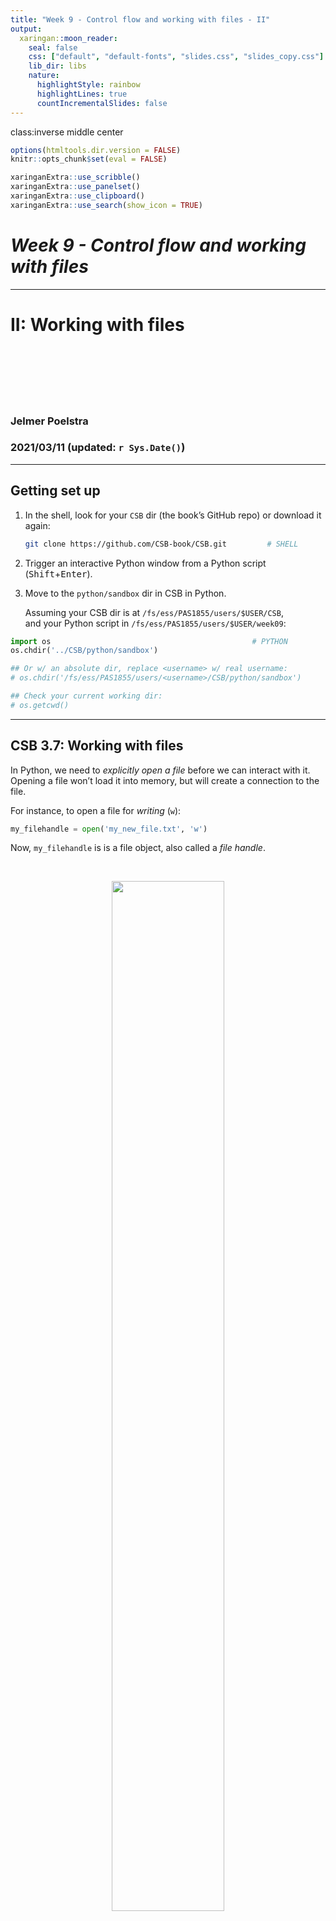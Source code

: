```yaml
---
title: "Week 9 - Control flow and working with files - II"
output:
  xaringan::moon_reader:
    seal: false
    css: ["default", "default-fonts", "slides.css", "slides_copy.css"]
    lib_dir: libs
    nature:
      highlightStyle: rainbow
      highlightLines: true
      countIncrementalSlides: false
---
```

class:inverse middle center

```r
options(htmltools.dir.version = FALSE)
knitr::opts_chunk$set(eval = FALSE)
```

```r
xaringanExtra::use_scribble()
xaringanExtra::use_panelset()
xaringanExtra::use_clipboard()
xaringanExtra::use_search(show_icon = TRUE)
```

# *Week 9 - Control flow and working with files*

----

# II: Working with files

<br> <br> <br> <br> <br>

### Jelmer Poelstra
### 2021/03/11 (updated: `r Sys.Date()`)

---

## Getting set up

1. In the shell, look for your `CSB` dir (the book's GitHub repo) or
   download it again:

   ```sh
   git clone https://github.com/CSB-book/CSB.git         # SHELL
   ```

2. Trigger an interactive Python window from a Python script
   (<kbd>Shift</kbd>+<kbd>Enter</kbd>).

3. Move to the `python/sandbox` dir in CSB in Python.

   Assuming your CSB dir is at `/fs/ess/PAS1855/users/$USER/CSB`,  
   and your Python script in `/fs/ess/PAS1855/users/$USER/week09`: 

  ```py
  import os                                             # PYTHON
  os.chdir('../CSB/python/sandbox')
  
  ## Or w/ an absolute dir, replace <username> w/ real username:
  # os.chdir('/fs/ess/PAS1855/users/<username>/CSB/python/sandbox')
  
  ## Check your current working dir:
  # os.getcwd()
  ```

---

## CSB 3.7: Working with files

In Python, we need to *explicitly open a file* before we can interact with it.
Opening a file won't load it into memory, but will create a connection to the file.

For instance, to open a file for *writing* (`w`):

```python
my_filehandle = open('my_new_file.txt', 'w')
```

Now, `my_filehandle` is is a file object, also called a *file handle*.

<br>

<figure>
<p align="center">
<img src=img/file_handle_output-3.png width="65%">
<figcaption>From O’Neil 2017 - A Primer for Computational Biology</figcaption>
</p>
</figure>

---

## Most commonly used file modes

.center[
| Shorthand | File mode
|-----------|----------
| `r`       | Read
| `w`       | Write
| `a`       | Append
| `r+`      | Read + write
]

<br>

```python
open('my_new_file.txt', 'w')
open('some_data.txt', 'r')
```


---

## Writing to a file

To actually write to a file, we can use the `write()` method to write a string
to the file, or `writelines()` to write a list to the file.

- However, in either case, we need to insert the newlines ourselves with `\n`:  

  ```python
  s = 'My file contents'
  my_filehandle.write(s + "\n")
  
  my_filehandle.writelines(["A\n", "B\n", "C\n"])
  ```

--

- When we are done with the file, **we need to close it**:

  ```python
  my_filehandle.close()
  ```

<br>

.content-box-info[
To write a list to file one line at a time, use `join()`:
```py
f.write("\n".join(mylist))
```
]

---

## A more convenient way: `with open()`

- If we use the `with open()` construct,
  we don't have to manually close the file &ndash;
  instead, the file connection is open as long as our code is *indented*:
  
  ```python
  with open("my_new_file.txt", "r") as my_filehandle:    
    
        for my_line in my_filehandle:  # Loop over lines
            print(my_line)             # Print line back
  
  #> My file contents
  #>
  #> A
  #>
  #> B
  #>
  #> C
  ```

- The above example also shows that **if we loop over the file handle,
  we automatically process one line at a time.**
  
- Here, we simply printed the contents of the file to screen,
  but notice how we ended up with *double-spacing*.

---

## More newlines

- To see what's going on with the double-spacing,
  let's read a single line using `readline()` and store the result in a variable:
  
  ```python
  with open('my_new_file.txt', 'r') as my_filehandle:
        line1 = my_filehandle.readline()
  
  line1
  #> 'My file contents\n'
  print(line1)
  #> My file contents
  #>
  ```

--

- As it turns out, reading methods also return the newline characters `\n`.

- `print()` parses the newline character and because it by default always inserts
  a newline anyway, we end up with double-spacing.

- For single-space `print()`ing, or when processing a line,
  we can use `strip()` to remove newlines characters (and other whitespace):
  
  ```py
  line1 = my_filehandle.readline().strip()
  ```

---

## Progressively reading a file

- When reading a single line at a time using `readline()`,  
  **reading is done progressively**, so if we call `readline()` twice,
  we will read the first and *then* the second line:
  
  ```python
  with open('../data/Singh2015_data.csv', 'r') as input_file:
      
        line1 = input_file.readline().strip()
        line2 = input_file.readline().strip()
        print(line1)
        print(line2)
  
  #> Line,InfectionStatus,RecombinantFraction
  #> 21,I,0.1826923077
  ```

--

- Or to skip a line, for instance a header, we can use `next()`:

  ```python
  input_file.next()
  ```
  
---

## Summary of basic options to read from a file

- Note that with all approaches,
  line breaks are present in the resulting strings as `\n`.  

| Approach                   | Result           |
|----------------------------|------------------|
| **`for <line> in <file>:`** | Loop over lines one at a time.
| **`readline()`** | Return current line as a string.
| **`readlines()`** | Return a list of strings, one item per line.
| **`read()`** | Return entire file content as a single string.

---

## Character-delimited (tabular) files

We start by reading the first few lines of a CSV (comma-separated values)
file:

```python
with open("../data/Dalziel2016_data.csv") as dalziel_file:
    
    for i, line in enumerate(dalziel_file):
        
        print(line.strip())
        
        if i > 2:
            break

#> biweek,year,loc,cases,pop
#> 1,1906,BALTIMORE,NA,526822.1365
#> 2,1906,BALTIMORE,NA,526995.246
#> 3,1906,BALTIMORE,NA,527170.1981
```

--

- We didn't specify an option to `open()`, so it defaults to *read* mode.

- With `enumerate()`, we can track line numbers along with line contents.

- We break out of the loop, i.e. we stop it from running,
  after we've printed the line with a line index `i` of 3 &ndash;
  the effect is that we only print the first four lines.

---

## Using the `csv` module

While we could manually split rows by commas,
a "module" that can do this for us is `csv`,
which we load using an `import` statement (more next week): 

```python
import csv

with open("../data/Dalziel2016_data.csv") as dalziel_file:
    
    # We use the function "reader" from the csv module;
    # Note the csv.reader = <module>.<function> syntax
    reader = csv.reader(dalziel_file)
    
    for i, row in enumerate(reader):
        print(row)
        if i > 2:
            break

#> ['biweek', 'year', 'loc', 'cases', 'pop']
#> ['1', '1906', 'BALTIMORE', 'NA', '526822.1365']
#> ['2', '1906', 'BALTIMORE', 'NA', '526995.246']
#> ['3', '1906', 'BALTIMORE', 'NA', '527170.1981']
```

The output is a list for every row, with one item per field.

---

## Using the `csv` module (cont.)

The `csv.DictReader()` function will return a *dictionary* for every row,
containing the *column names as the keys* and the cell values as the values:

```python
with open("../data/Dalziel2016_data.csv") as dalziel_file:
    
    reader = csv.DictReader(dalziel_file)
    
    for i, row in enumerate(reader):
        print(dict(row))
        
        if i > 2:
            break
    
#> {'biweek': '1', 'year': '1906', 'loc': 'BALTIMORE', 'cases': 'NA', 'pop': '526822.1365'}
#> {'biweek': '2', 'year': '1906', 'loc': 'BALTIMORE', 'cases': 'NA', 'pop': '526995.246'}
#> {'biweek': '3', 'year': '1906', 'loc': 'BALTIMORE', 'cases': 'NA', 'pop': '527170.1981'}
#> {'biweek': '4', 'year': '1906', 'loc': 'BALTIMORE', 'cases': 'NA', 'pop': '527347.0136'}
```

---

## Using the `csv` module (cont.)

Now, we can easily select rows based on their values in a specific column.

For instance, to take only rows from Washington &ndash;
i.e. where the column `loc` has the value "Washington":

```sh
with open("../data/Dalziel2016_data.csv") as infile:
    
    reader = csv.DictReader(infile)

    for row in reader:
        if row['loc'] == "WASHINGTON":
            print(row)
            
#> {'biweek': '14', 'year': '1940', 'loc': 'WASHINGTON', 'cases': '3', 'pop': '672643.7152'}
#> {'biweek': '15', 'year': '1940', 'loc': 'WASHINGTON', 'cases': '3', 'pop': '673370.2202'}
#> {'biweek': '16', 'year': '1940', 'loc': 'WASHINGTON', 'cases': '3', 'pop': '674095.5105'}         
#> ...
```

---

## Using the `csv` module (cont.)

Next, let's write the rows for Washington to a new, tab-delimited file:

```python
with open("../data/Dalziel2016_data.csv") as infile:
    
    reader = csv.DictReader(infile)
    
    with open('Dalziel_Washington.csv', "w") as outfile:
        
        writer = csv.DictWriter(outfile,
                                fieldnames = reader.fieldnames,
                                delimiter = '\t')
        
        writer.writeheader()   # Write the header row

        for row in reader:
            if row['loc'] == "WASHINGTON":
                writer.writerow(row)
```

- We can specify the delimiter to be a tab `\t` (default is a comma).

- `writeheader()` and `writerow()` will write data from the file as is.

---

## <i class="fa fa-user-edit"></i> Intermezzo 3.4

Write code that prints (using the `print()` function) the values in the columns
`loc` and `pop` for all rows in the file `Dalziel2016_data.csv`.

---

## <i class="fa fa-user-edit"></i> Intermezzo 3.4: solutions

```py
import csv

with open ("../data/Dalziel2016_data.csv") as fhandle:
  
    reader = csv.DictReader(fhandle)
  
    for row in reader:
        print(row["loc"], row["pop"])
```

--

<br>

.content-box-info[
Or to write this to a file:

```py
with open("../data/Dalziel2016_data.csv") as infile:

    reader = csv.DictReader(infile)

    with open('Dalziel_loc-pop.csv', "w") as outfile:

        for row in reader:
            outfile.write(str(row['loc'] + ',' + row['pop'] + '\n'))
```
]

---
class: center middle inverse

# Questions?

-----

<br> <br> <br> <br>


---
background-color: #f2f5eb

## Reading and writing

- As another toy example, we can write the lines that we read from one file
  to another file:

  ```python
  with open('../data/Singh2015_data.csv', 'r') as input_file:
      
      with open('Singh_copy.csv', 'w') as output_file:
        
        for line in input_file:
            output_file.write(line)
  ```

- Now, we don't need to think about the `\n` characters:
  recall that reading methods *include* them,
  while writing methods "*need*" them.
  
<br>

----
  
- When reading a file line-by-line, to go back to a specific line
  in this case the 1st line, we can use:

  ```python
  input_file.seek(0)
  ```
